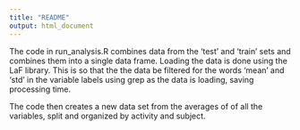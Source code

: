 ```yaml
---
title: "README"
output: html_document
---
```


The code in run_analysis.R combines data from the 'test' and 'train' sets and combines them into a single data frame. Loading the data is done using the LaF library. This is so that the the data be filtered for the words 'mean' and 'std' in the variable labels using grep as the data is loading, saving processing time.

The code then creates a new data set from the averages of of all the variables, split and organized by activity and subject.